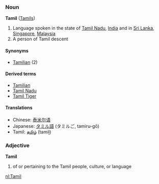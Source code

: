 ===Noun===
'''Tamil''' ([[Tamils]])

# Language spoken in the state of [[Tamil Nadu]], [[India]] and in [[Sri Lanka]], [[Singapore]], [[Malaysia]]
# A person of Tamil descent

====Synonyms====
*[[Tamilian]] (2)

====Derived terms====
*[[Tamilian]]
*[[Tamil Nadu]] <!-- seems to sometimes be written as a single word -->
*[[Tamil Tiger]] <!-- should this be the plural? -->

====Translations====
*Chinese: [[泰米尔语]]
*Japanese: [[タミル語]] (タミルご, tamiru-gō)
*Tamil: [[தமிழ்]] (tamiḻ)

===Adjective===
'''Tamil'''

# of or pertaining to the Tamil people, culture, or language

[[nl:Tamil]]